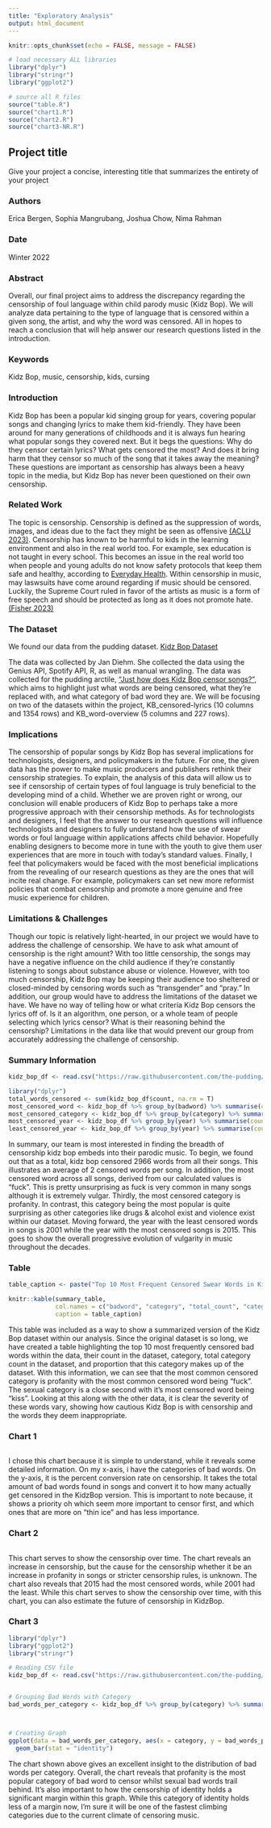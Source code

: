 ```yaml
---
title: "Exploratory Analysis"
output: html_document
---
```


```r
knitr::opts_chunk$set(echo = FALSE, message = FALSE)

# load necessary ALL libraries
library("dplyr")
library("stringr")
library("ggplot2")

# source all R files
source("table.R")
source("chart1.R")
source("chart2.R")
source("chart3-NR.R")
```

## Project title

Give your project a concise, interesting title that summarizes the entirety of your project

### Authors

Erica Bergen, Sophia Mangrubang, Joshua Chow, Nima Rahman

### Date

Winter 2022

### Abstract

Overall, our final project aims to address the discrepancy regarding the censorship of foul language within child parody music (Kidz Bop). We will analyze data pertaining to the type of language that is censored within a given song, the artist, and why the word was censored. All in hopes to reach a conclusion that will help answer our research questions listed in the introduction.

### Keywords

Kidz Bop, music, censorship, kids, cursing

### Introduction

Kidz Bop has been a popular kid singing group for years, covering popular songs and changing lyrics to make them kid-friendly. They have been around for many generations of childhoods and it is always fun hearing what popular songs they covered next. But it begs the questions: Why do they censor certain lyrics? What gets censored the most? And does it bring harm that they censor so much of the song that it takes away the meaning? These questions are important as censorship has always been a heavy topic in the media, but Kidz Bop has never been questioned on their own censorship.

### Related Work

The topic is censorship. Censorship is defined as the suppression of words, images, and ideas due to the fact they might be seen as offensive [(ACLU 2023)](https://www.aclu.org/other/what-censorship). Censorship has known to be harmful to kids in the learning environment and also in the real world too. For example, sex education is not taught in every school. This becomes an issue in the real world too when people and young adults do not know safety protocols that keep them safe and healthy, according to [Everyday Health](https://www.everydayhealth.com/kids-health/censorship-schools-effects-on-our-children/). Within censorship in music, may laswsuits have come around regarding if music should be censored. Luckily, the Supreme Court ruled in favor of the artists as music is a form of free speech and should be protected as long as it does not promote hate. [(Fisher 2023)](https://www.mtsu.edu/first-amendment/article/1132/music-censorship)

### The Dataset

We found our data from the pudding dataset. [Kidz Bop Dataset](https://github.com/the-pudding/data/tree/master/kidz-bop)

The data was collected by Jan Diehm. She collected the data using the Genius API, Spotify API, R, as well as manual wrangling. The data was collected for the pudding arctile, ["Just how does Kidz Bop censor songs?"](https://pudding.cool/2020/04/kidz-bop/), which aims to highlight just what words are being censored, what they're replaced with, and what category of bad word they are. We will be focusing on two of the datasets within the project, KB_censored-lyrics (10 columns and 1354 rows) and KB_word-overview (5 columns and 227 rows).

### Implications

The censorship of popular songs by Kidz Bop has several implications for technologists, designers, and policymakers in the future. For one, the given data has the power to make music producers and publishers rethink their censorship strategies. To explain, the analysis of this data will allow us to see if censorship of certain types of foul language is truly beneficial to the developing mind of a child. Whether we are proven right or wrong, our conclusion will enable producers of Kidz Bop to perhaps take a more progressive approach with their censorship methods. As for technologists and designers, I feel that the answer to our research questions will influence technologists and designers to fully understand how the use of swear words or foul language within applications affects child behavior. Hopefully enabling designers to become more in tune with the youth to give them user experiences that are more in touch with today's standard values. Finally, I feel that policymakers would be faced with the most beneficial implications from the revealing of our research questions as they are the ones that will incite real change. For example, policymakers can set new more reformist policies that combat censorship and promote a more genuine and free music experience for children.

### Limitations & Challenges

Though our topic is relatively light-hearted, in our project we would have to address the challenge of censorship. We have to ask what amount of censorship is the right amount? With too little censorship, the songs may have a negative influence on the child audience if they're constantly listening to songs about substance abuse or violence. However, with too much censorship, Kidz Bop may be keeping their audience too sheltered or closed-minded by censoring words such as "transgender" and "pray." In addition, our group would have to address the limitations of the dataset we have. We have no way of telling how or what criteria Kidz Bop censors the lyrics off of. Is it an algorithm, one person, or a whole team of people selecting which lyrics censor? What is their reasoning behind the censorship? Limitations in the data like that would prevent our group from accurately addressing the challenge of censorship.

### Summary Information

```r
kidz_bop_df <- read.csv("https://raw.githubusercontent.com/the-pudding/data/master/kidz-bop/KB_censored-lyrics.csv", stringsAsFactors = FALSE)

library("dplyr")
total_words_censored <- sum(kidz_bop_df$count, na.rm = T)
most_censored_word <- kidz_bop_df %>% group_by(badword) %>% summarise(count = sum(count)) %>% filter(count == max(count)) %>% pull(badword)
most_censored_category <- kidz_bop_df %>% group_by(category) %>% summarise(count = sum(count)) %>% filter(count == max(count)) %>% pull(category)
most_censored_year <- kidz_bop_df %>% group_by(year) %>% summarise(count = sum(count)) %>% filter(count == max(count)) %>% pull(year)
least_censored_year <- kidz_bop_df %>% group_by(year) %>% summarise(count = sum(count)) %>% filter(count == min(count)) %>% pull(year)


```

In summary, our team is most interested in finding the breadth of censorship kidz bop embeds into their parodic music. To begin, we found out that as a total, kidz bop censored 2966 words from all their songs. This illustrates an average of 2 censored words per song. In addition, the most censored word across all songs, derived from our calculated values is "fuck". This is pretty unsurprising as fuck is very common in many songs although it is extremely vulgar. Thirdly, the most censored category is profanity. In contrast, this category being the most popular is quite surprising as other categories like drugs & alcohol exist and violence exist within our dataset. Moving forward, the year with the least censored words in songs is 2001 while the year with the most censored songs is 2015. This goes to show the overall progressive evolution of vulgarity in music throughout the decades.

### Table

```r
table_caption <- paste("Top 10 Most Frequent Censored Swear Words in Kidz Bop Songs")

knitr::kable(summary_table,
             col.names = c("badword", "category", "total_count", "category_count", "category_prop"),
             caption = table_caption)
```

This table was included as a way to show a summarized version of the Kidz Bop dataset within our analysis. Since the original dataset is so long, we have created a table highlighting the top 10 most frequently censored bad words within the data, their count in the dataset, category, total category count in the dataset, and proportion that this category makes up of the dataset. With this information, we can see that the most common censored category is profanity with the most common censored word being "fuck". The sexual category is a close second with it's most censored word being "kiss". Looking at this along with the other data, it is clear the severity of these words vary, showing how cautious Kidz Bop is with censorship and the words they deem inappropriate.

### Chart 1

```r
```

I chose this chart because it is simple to understand, while it reveals some detailed information. On my x-axis, i have the categories of bad words. On the y-axis, it is the percent conversion rate on censorship. It takes the total amount of bad words found in songs and convert it to how many actually get censored in the KidzBop version. This is important to note because, it shows a priority oh which seem more important to censor first, and which ones that are more on "thin ice" and has less importance.

### Chart 2

```r
```

This chart serves to show the censorship over time. The chart reveals an increase in censorship, but the cause for the censorship whether it be an increase in profanity in songs or stricter censorship rules, is unknown. The chart also reveals that 2015 had the most censored words, while 2001 had the least. While this chart serves to show the censorship over time, with this chart, you can also estimate the future of censorship in KidzBop.

### Chart 3

```r
library("dplyr")
library("ggplot2")
library("stringr")

# Reading CSV file
kidz_bop_df <- read.csv("https://raw.githubusercontent.com/the-pudding/data/master/kidz-bop/KB_censored-lyrics.csv", stringsAsFactors = FALSE)


# Grouping Bad Words with Category
bad_words_per_category <- kidz_bop_df %>% group_by(category) %>% summarize(bad_words_per_category = sum(count, na.rm = T))



# Creating Graph
ggplot(data = bad_words_per_category, aes(x = category, y = bad_words_per_category)) +
  geom_bar(stat = "identity")

```

The chart shown above gives an excellent insight to the distribution of bad words per category. Overall, the chart reveals that profanity is the most popular category of bad word to censor whilst sexual bad words trail behind. It's also important to how the censorship of identity holds a significant margin within this graph. While this category of identity holds less of a margin now, I'm sure it will be one of the fastest climbing categories due to the current climate of censoring music.
